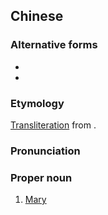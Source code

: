 {{also|玛莉}}
==Chinese==
{{zh-forms|s=玛莉}}

===Alternative forms===
* {{zh-l|瑪麗}}
* {{zh-l|瑪利}}

===Etymology===
[[transliteration|Transliteration]] from {{etyl|en|zh}} {{m|en|Mary}}.

===Pronunciation===
{{zh-pron
|m=Mǎlì
|c=maa5 lei6
|mn=Má-lī
|cat=pn
}}

===Proper noun===
{{zh-proper noun}}

# [[Mary]]

{{zh-cat|English female given names}}